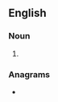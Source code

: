 ==English==

===Noun===
{{head|en|noun plural form}}

# {{plural of|organohalide|lang=en}}

===Anagrams===
* {{anagrams|en|a=aadeghilnoors|radiohalogens}}
